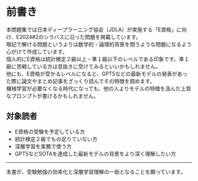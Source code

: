 # 前書き {.unnumbered}

本問題集では日本ディープラーニング協会（JDLA）が実施する「E資格」に向け、E2024#2のシラバスに沿った問題を掲載しています。  
暗記で解ける問題というよりは数学的・論理的背景を問うような問題になるよう心がけて作成しています。  
個人的にE資格は統計検定２級以上・準１級以下のレベルである印象です。準１級に苦戦している方は息抜きに受けてみるといいかもしれません。  
他にも、E資格が受かるレベルになると、GPT5などの最新モデルの発表があった際に論文やまとめ記事をざっくり読んでその特徴を掴めます。  
機械学習が必要なくなる時代になっても、他の人よりモデルの特徴を汲んだ上質なプロンプトが書けるかもしれません。  

## 対象読者
- E資格の受験を予定している方
- 統計検定２級でもの足りていない方
- 深層学習を実務で使う方
- GPT5などSOTAを達成した最新モデルの背景をより深く理解したい方

---

本書が、受験勉強の効率化と深層学習理解の一助となることを願っています。
